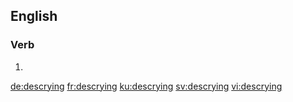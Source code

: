 ==English==

===Verb===
{{head|en|present participle}}

# {{present participle of|descry|lang=en|nocat=1}}

[[de:descrying]]
[[fr:descrying]]
[[ku:descrying]]
[[sv:descrying]]
[[vi:descrying]]